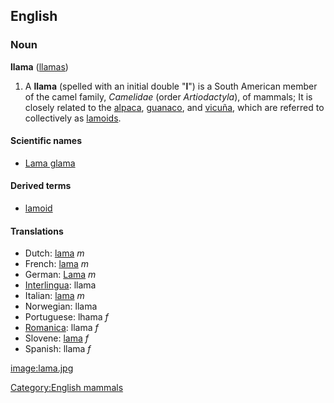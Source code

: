 ==English==
=== Noun ===
'''llama''' ([[llamas]])

# A '''llama''' (spelled with an initial double "'''l'''") is a South American member of the camel family, ''Camelidae'' (order ''Artiodactyla''),  of mammals; It is closely related to the [[alpaca]], [[guanaco]], and [[vicuña]], which are referred to collectively as [[lamoid|lamoids]].  

====Scientific names====
*[[Lama glama]]

====Derived terms====
*[[lamoid]]

====Translations====
*Dutch: [[lama]] ''m''
*French: [[lama]] ''m''
*German: [[Lama]] ''m''
*[[Interlingua]]: llama
*Italian: [[lama]] ''m''
*Norwegian: llama
*Portuguese: lhama ''f''
*[[Romanica]]: llama ''f''
*Slovene: [[lama]] ''f''
*Spanish: llama ''f''

[[image:lama.jpg]]

[[Category:English mammals]]